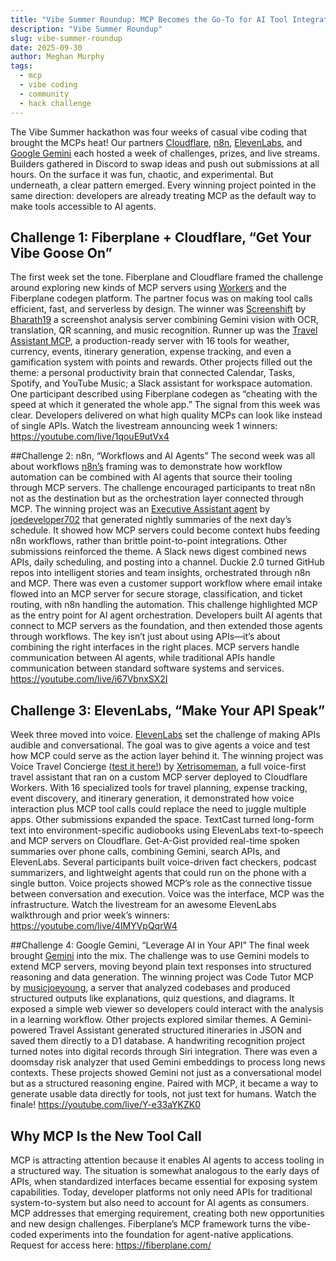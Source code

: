 ```yaml
---
title: "Vibe Summer Roundup: MCP Becomes the Go-To for AI Tool Integration"
description: "Vibe Summer Roundup"
slug: vibe-summer-roundup
date: 2025-09-30
author: Meghan Murphy
tags:
  - mcp
  - vibe coding
  - community
  - hack challenge
---
```


The Vibe Summer hackathon was four weeks of casual vibe coding that brought the MCPs heat! Our partners [Cloudflare](https://developers.cloudflare.com), [n8n](https://n8n.io), [ElevenLabs](https://elevenlabs.io), and [Google Gemini](https://aistudio.google.com/prompts/new_chat) each hosted a week of challenges, prizes, and live streams. Builders gathered in Discord to swap ideas and push out submissions at all hours. On the surface it was fun, chaotic, and experimental. But underneath, a clear pattern emerged.
Every winning project pointed in the same direction: developers are already treating MCP as the default way to make tools accessible to AI agents.

## Challenge 1: Fiberplane + Cloudflare, “Get Your Vibe Goose On”

The first week set the tone. Fiberplane and Cloudflare framed the challenge around exploring new kinds of MCP servers using [Workers](https://workers.cloudflare.com/) and the Fiberplane codegen platform. The partner focus was on making tool calls efficient, fast, and serverless by design.
The winner was [Screenshift](https://screensift-mcp.bharathkumaradinarayan.workers.dev/mcp) by [Bharath19](https://github.com/Barath19) a screenshot analysis server combining Gemini vision with OCR, translation, QR scanning, and music recognition.
Runner up was the [Travel Assistant MCP](https://github.com/Virtuoso633/travel-assistant-mcp), a production-ready server with 16 tools for weather, currency, events, itinerary generation, expense tracking, and even a gamification system with points and rewards.
Other projects filled out the theme: a personal productivity brain that connected Calendar, Tasks, Spotify, and YouTube Music; a Slack assistant for workspace automation. One participant described using Fiberplane codegen as “cheating with the speed at which it generated the whole app.”
The signal from this week was clear. Developers delivered on what high quality MCPs can look like instead of single APIs.
Watch the livestream announcing week 1 winners: https://youtube.com/live/1qouE9utVx4

##Challenge 2: n8n, “Workflows and AI Agents”
The second week was all about workflows [n8n’s](https://n8n.io) framing was to demonstrate how workflow automation can be combined with AI agents that source their tooling through MCP servers. The challenge encouraged participants to treat n8n not as the destination but as the orchestration layer connected through MCP.
The winning project was an [Executive Assistant agent](https://www.youtube.com/watch?v=wGeb7E8uaao) by [joedeveloper702](https://github.com/joedeveloper702) that generated nightly summaries of the next day’s schedule. It showed how MCP servers could become context hubs feeding n8n workflows, rather than brittle point-to-point integrations.
Other submissions reinforced the theme. A Slack news digest combined news APIs, daily scheduling, and posting into a channel. Duckie 2.0 turned GitHub repos into intelligent stories and team insights, orchestrated through n8n and MCP. There was even a customer support workflow where email intake flowed into an MCP server for secure storage, classification, and ticket routing, with n8n handling the automation.
This challenge highlighted MCP as the entry point for AI agent orchestration. Developers built AI agents that connect to MCP servers as the foundation, and then extended those agents through workflows. The key isn’t just about using APIs—it’s about combining the right interfaces in the right places. MCP servers handle communication between AI agents, while traditional APIs handle communication between standard software systems and services.
https://youtube.com/live/i67VbnxSX2I

## Challenge 3: ElevenLabs, “Make Your API Speak”

Week three moved into voice. [ElevenLabs](https://elevenlabs.io) set the challenge of making APIs audible and conversational. The goal was to give agents a voice and test how MCP could serve as the action layer behind it.
The winning project was Voice Travel Concierge ([test it here!](https://elevenlabs.io/app/talk-to?agent_id=agent_0401k31c9dqde72vwj3sjcja898g)) by [Xetrisomeman](https://github.com/xettrisomeman), a full voice-first travel assistant that ran on a custom MCP server deployed to Cloudflare Workers. With 16 specialized tools for travel planning, expense tracking, event discovery, and itinerary generation, it demonstrated how voice interaction plus MCP tool calls could replace the need to juggle multiple apps.
Other submissions expanded the space. TextCast turned long-form text into environment-specific audiobooks using ElevenLabs text-to-speech and MCP servers on Cloudflare. Get-A-Gist provided real-time spoken summaries over phone calls, combining Gemini, search APIs, and ElevenLabs. Several participants built voice-driven fact checkers, podcast summarizers, and lightweight agents that could run on the phone with a single button.
Voice projects showed MCP’s role as the connective tissue between conversation and execution. Voice was the interface, MCP was the infrastructure.
Watch the livestream for an awesome ElevenLabs walkthrough and prior week’s winners: https://youtube.com/live/4IMYVpQqrW4

##Challenge 4: Google Gemini, “Leverage AI in Your API”
The final week brought [Gemini](https://aistudio.google.com/prompts/new_chat) into the mix. The challenge was to use Gemini models to extend MCP servers, moving beyond plain text responses into structured reasoning and data generation.
The winning project was Code Tutor MCP by [musicjoeyoung](https://github.com/musicjoeyoung), a server that analyzed codebases and produced structured outputs like explanations, quiz questions, and diagrams. It exposed a simple web viewer so developers could interact with the analysis in a learning workflow.
Other projects explored similar themes. A Gemini-powered Travel Assistant generated structured itineraries in JSON and saved them directly to a D1 database. A handwriting recognition project turned notes into digital records through Siri integration. There was even a doomsday risk analyzer that used Gemini embeddings to process long news contexts.
These projects showed Gemini not just as a conversational model but as a structured reasoning engine. Paired with MCP, it became a way to generate usable data directly for tools, not just text for humans.
Watch the finale! https://youtube.com/live/Y-e33aYKZK0

## Why MCP Is the New Tool Call

MCP is attracting attention because it enables AI agents to access tooling in a structured way. The situation is somewhat analogous to the early days of APIs, when standardized interfaces became essential for exposing system capabilities. Today, developer platforms not only need APIs for traditional system-to-system but also need to account for AI agents as consumers. MCP addresses that emerging requirement, creating both new opportunities and new design challenges.
Fiberplane’s MCP framework turns the vibe-coded experiments into the foundation for agent-native applications. Request for access here: https://fiberplane.com/
